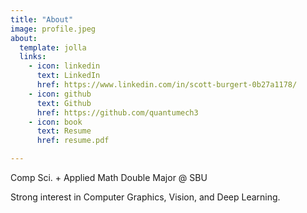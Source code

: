 ```yaml
---
title: "About"
image: profile.jpeg
about:
  template: jolla
  links:
    - icon: linkedin
      text: LinkedIn
      href: https://www.linkedin.com/in/scott-burgert-0b27a1178/
    - icon: github
      text: Github
      href: https://github.com/quantumech3
    - icon: book
      text: Resume
      href: resume.pdf

---
```


Comp Sci. + Applied Math Double Major @ SBU

Strong interest in Computer Graphics, Vision, and Deep Learning.